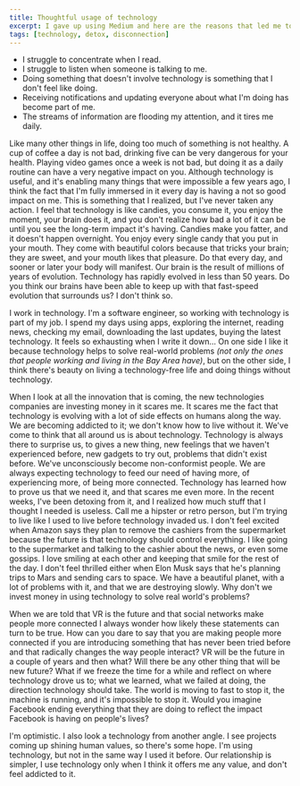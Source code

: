 ```yaml
---
title: Thoughtful usage of technology
excerpt: I gave up using Medium and here are the reasons that led me to make the decission.
tags: [technology, detox, disconnection]
---
```


- I struggle to concentrate when I read.
- I struggle to listen when someone is talking to me.
- Doing something that doesn't involve technology is something that I don't feel like doing.
- Receiving notifications and updating everyone about what I'm doing has become part of me.
- The streams of information are flooding my attention, and it tires me daily.

Like many other things in life, doing too much of something is not healthy. A cup of coffee a day is not bad, drinking five can be very dangerous for your health. Playing video games once a week is not bad, but doing it as a daily routine can have a very negative impact on you. Although technology is useful, and it's enabling many things that were impossible a few years ago, I think the fact that I'm fully immersed in it every day is having a not so good impact on me. This is something that I realized, but I've never taken any action. I feel that technology is like candies, you consume it, you enjoy the moment, your brain does it, and you don't realize how bad a lot of it can be until you see the long-term impact it's having. Candies make you fatter, and it doesn't happen overnight. You enjoy every single candy that you put in your mouth. They come with beautiful colors because that tricks your brain; they are sweet, and your mouth likes that pleasure. Do that every day, and sooner or later your body will manifest. Our brain is the result of millions of years of evolution. Technology has rapidly evolved in less than 50 years. Do you think our brains have been able to keep up with that fast-speed evolution that surrounds us? I don't think so.

I work in technology. I'm a software engineer, so working with technology is part of my job. I spend my days using apps, exploring the internet, reading news, checking my email, downloading the last updates, buying the latest technology. It feels so exhausting when I write it down... On one side I like it because technology helps to solve real-world problems *(not only the ones that people working and living in the Bay Area have)*, but on the other side, I think there's beauty on living a technology-free life and doing things without technology.

When I look at all the innovation that is coming, the new technologies companies are investing money in it scares me. It scares me the fact that technology is evolving with a lot of side effects on humans along the way. We are becoming addicted to it; we don't know how to live without it. We've come to think that all around us is about technology. Technology is always there to surprise us, to gives a new thing, new feelings that we haven't experienced before, new gadgets to try out, problems that didn't exist before. We've unconsciously become non-conformist people. We are always expecting technology to feed our need of having more, of experiencing more, of being more connected. Technology has learned how to prove us that we need it, and that scares me even more. In the recent weeks, I've been detoxing from it, and I realized how much stuff that I thought I needed is useless. Call me a hipster or retro person, but I'm trying to live like I used to live before technology invaded us. I don't feel excited when Amazon says they plan to remove the cashiers from the supermarket because the future is that technology should control everything. I like going to the supermarket and talking to the cashier about the news, or even some gossips. I love smiling at each other and keeping that smile for the rest of the day. I don't feel thrilled either when Elon Musk says that he's planning trips to Mars and sending cars to space. We have a beautiful planet, with a lot of problems with it, and that we are destroying slowly. Why don't we invest money in using technology to solve real world's problems?

When we are told that VR is the future and that social networks make people more connected I always wonder how likely these statements can turn to be true. How can you dare to say that you are making people more connected if you are introducing something that has never been tried before and that radically changes the way people interact? VR will be the future in a couple of years and then what? Will there be any other thing that will be new future? What if we freeze the time for a while and reflect on where technology drove us to; what we learned, what we failed at doing, the direction technology should take. The world is moving to fast to stop it, the machine is running, and it's impossible to stop it. Would you imagine Facebook ending everything that they are doing to reflect the impact Facebook is having on people's lives?

I'm optimistic. I also look a technology from another angle. I see projects coming up shining human values, so there's some hope. I'm using technology, but not in the same way I used it before. Our relationship is simpler, I use technology only when I think it offers me any value, and don't feel addicted to it.
